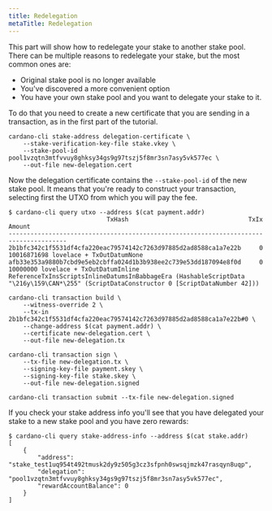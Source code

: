```yaml
---
title: Redelegation
metaTitle: Redelegation
---
```


This part will show how to redelegate your stake to another stake pool. There can be multiple reasons to redelegate your stake, but the most common ones are:

- Original stake pool is no longer available
- You've discovered a more convenient option
- You have your own stake pool and you want to delegate your stake to it.

To do that you need to create a new certificate that you are sending in a transaction, as in the first part of the tutorial.
```
cardano-cli stake-address delegation-certificate \
    --stake-verification-key-file stake.vkey \
    --stake-pool-id pool1vzqtn3mtfvvuy8ghksy34gs9g97tszj5f8mr3sn7asy5vk577ec \
    --out-file new-delegation.cert
```
Now the delegation certificate contains the `--stake-pool-id` of the new stake pool. It means that you're ready to construct your transaction, selecting first the UTXO from which you will pay the fee.
```
$ cardano-cli query utxo --address $(cat payment.addr)
                           TxHash                                 TxIx        Amount
--------------------------------------------------------------------------------------
2b1bfc342c1f5531df4cfa220eac79574142c7263d97885d2ad8588ca1a7e22b     0        10016871698 lovelace + TxOutDatumNone
afb33e353a9880b7cbd9e5eb2cbffa024d1b3b938ee2c739e53dd187094e8f0d     0        10000000 lovelace + TxOutDatumInline ReferenceTxInsScriptsInlineDatumsInBabbageEra (HashableScriptData "\216y\159\CAN*\255" (ScriptDataConstructor 0 [ScriptDataNumber 42]))
```

```
cardano-cli transaction build \
    --witness-override 2 \
    --tx-in 2b1bfc342c1f5531df4cfa220eac79574142c7263d97885d2ad8588ca1a7e22b#0 \
    --change-address $(cat payment.addr) \
    --certificate new-delegation.cert \
    --out-file new-delegation.tx

cardano-cli transaction sign \
    --tx-file new-delegation.tx \
    --signing-key-file payment.skey \
    --signing-key-file stake.skey \
    --out-file new-delegation.signed

cardano-cli transaction submit --tx-file new-delegation.signed 
```
If you check your stake address info you'll see that you have delegated your stake to a new stake pool and you have zero rewards:

```
$ cardano-cli query stake-address-info --address $(cat stake.addr)
[
    {
        "address": "stake_test1uq954t492tmusk2dy9z505g3cz3sfpnh0swsqjmzk47rasqyn8uqp",
        "delegation": "pool1vzqtn3mtfvvuy8ghksy34gs9g97tszj5f8mr3sn7asy5vk577ec",
        "rewardAccountBalance": 0
    }
]
```

